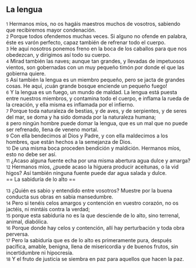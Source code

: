 == La lengua ==

{{anchor|1}} <small>1</small> Hermanos míos, no os hagáis maestros muchos de vosotros, sabiendo que recibiremos mayor condenación.<br>
{{anchor|2}} <small>2</small> Porque todos ofendemos muchas veces. Si alguno no ofende en palabra, éste es varón perfecto, capaz también de refrenar todo el cuerpo.<br>
{{anchor|3}} <small>3</small> He aquí nosotros ponemos freno en la boca de los caballos para que nos obedezcan, y dirigimos así todo su cuerpo.<br>
{{anchor|4}} <small>4</small> Mirad también las naves; aunque tan grandes, y llevadas de impetuosos vientos, son gobernadas con un muy pequeño timón por donde el que las gobierna quiere.<br>
{{anchor|5}} <small>5</small> Así también la lengua es un miembro pequeño, pero se jacta de grandes cosas. He aquí, ¡cuán grande bosque enciende un pequeño fuego!<br>
{{anchor|6}} <small>6</small> Y la lengua es un fuego, un mundo de maldad. La lengua está puesta entre nuestros miembros, y contamina todo el cuerpo, e inflama la rueda de la creación, y ella misma es inflamada por el infierno.<br>
{{anchor|7}} <small>7</small> Porque toda naturaleza de bestias, y de aves, y de serpientes, y de seres del mar, se doma y ha sido domada por la naturaleza humana;<br>
{{anchor|8}} <small>8</small> pero ningún hombre puede domar la lengua, que es un mal que no puede ser refrenado, llena de veneno mortal.<br>
{{anchor|9}} <small>9</small> Con ella bendecimos al Dios y Padre, y con ella maldecimos a los hombres, que están hechos a la semejanza de Dios.<br>
{{anchor|10}} <small>10</small> De una misma boca proceden bendición y maldición. Hermanos míos, esto no debe ser así.<br>
{{anchor|11}} <small>11</small> ¿Acaso alguna fuente echa por una misma abertura agua dulce y amarga?<br>
{{anchor|12}} <small>12</small> Hermanos míos, ¿puede acaso la higuera producir aceitunas, o la vid higos? Así también ninguna fuente puede dar agua salada y dulce.<br>
== La sabiduría de lo alto ==

{{anchor|13}} <small>13</small> ¿Quién es sabio y entendido entre vosotros? Muestre por la buena conducta sus obras en sabia mansedumbre.<br>
{{anchor|14}} <small>14</small> Pero si tenéis celos amargos y contención en vuestro corazón, no os jactéis, ni mintáis contra la verdad;<br>
{{anchor|15}} <small>15</small> porque esta sabiduría no es la que desciende de lo alto, sino terrenal, animal, diabólica.<br>
{{anchor|16}} <small>16</small> Porque donde hay celos y contención, allí hay perturbación y toda obra perversa.<br>
{{anchor|17}} <small>17</small> Pero la sabiduría que es de lo alto es primeramente pura, después pacífica, amable, benigna, llena de misericordia y de buenos frutos, sin incertidumbre ni hipocresía.<br>
{{anchor|18}} <small>18</small> Y el fruto de justicia se siembra en paz para aquellos que hacen la paz.<br>

